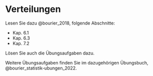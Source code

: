 # Verteilungen

Lesen Sie dazu @bourier_2018, folgende Abschnitte:

- Kap. 6.1
- Kap. 6.3
- Kap. 7.2

Lösen Sie auch die Übungsaufgaben dazu.


Weitere Übungsaufgaben finden Sie im dazugehörigen Übungsbuch, @bourier_statistik-ubungen_2022.

